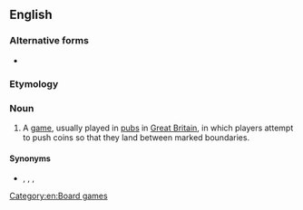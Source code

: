 ==English==
{{wikipedia|Shove ha’penny}}

===Alternative forms===
* {{l|en|shove halfpenny}}

===Etymology===
{{compound|en|shove|ha'penny}}

===Noun===
{{en-noun|-|head=[[shove]] [[ha'penny|ha’penny]]}}

# {{lb|en|British}} A [[game]], usually played in [[pub]]s in [[Great Britain]], in which players attempt to push coins so that they land between marked boundaries.

====Synonyms====
* {{l|en|shoffe-grote}}, {{l|en|shovegroat}}, {{l|en|slide-thrift}}, {{l|en|slype groat}}

[[Category:en:Board games]]